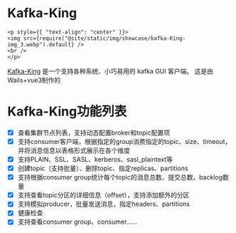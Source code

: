 # Kafka-King

```mdx-code-block
<p style={{ "text-align": "center" }}>
<img src={require("@site/static/img/showcase/kafka-King-img_3.webp").default} />
<br />
</p>
```

[Kafka-King](https://github.com/Bronya0/Kafka-King) 是一个支持各种系统、小巧易用的 kafka GUI 客户端。
这是由Wails+vue3制作的

# Kafka-King功能列表
- [x] 查看集群节点列表，支持动态配置broker和topic配置项
- [x] 支持consumer客户端，根据指定的group消费指定的topic、size、timeout，并将消息信息以表格形式展示在各个维度
- [x] 支持PLAIN、SSL、SASL、kerberos、sasl_plaintext等
- [x] 创建topic（支持批量）、删除topic、指定replicas、partitions
- [x] 支持根据consumer group统计每个topic的消息总数、提交总数、backlog数量
- [x] 支持查看topic分区的详细信息（offset），支持添加额外的分区
- [x] 支持模拟producer，批量发送消息，指定headers、partitions
- [x] 健康检查
- [x] 支持查看consumer group、consumer……
